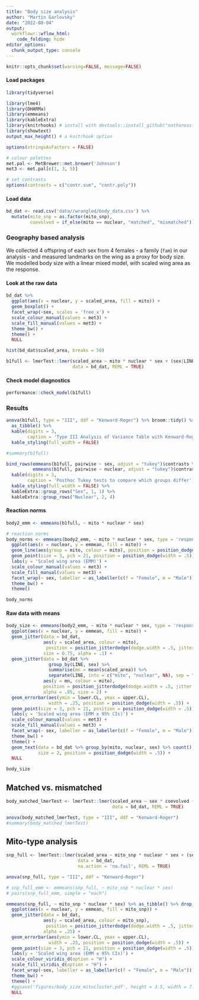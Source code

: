 ```yaml
---
title: "Body size analysis"
author: "Martin Garlovsky"
date: "2022-08-04"
output: 
  workflowr::wflow_html:
    code_folding: hide 
editor_options:
  chunk_output_type: console
---
```


```r
knitr::opts_chunk$set(warning=FALSE, message=FALSE)
```

#### Load packages
```r
library(tidyverse)

library(lme4)
library(DHARMa)
library(emmeans)
library(kableExtra)
library(knitrhooks) # install with devtools::install_github("nathaneastwood/knitrhooks")
library(showtext)
output_max_height() # a knitrhook option

options(stringsAsFactors = FALSE)

# colour palettes
met.pal <- MetBrewer::met.brewer('Johnson')
met3 <- met.pal[c(1, 3, 5)]

# set contrasts
options(contrasts = c("contr.sum", "contr.poly"))

```

#### Load data
```r
bd_dat <- read.csv('data//wrangled/body_data.csv') %>% 
  mutate(mito_snp = as.factor(mito_snp),
         coevolved = if_else(mito == nuclear, "matched", "mismatched"))
```

### Geography based analysis {.tabset}

We collected 4 offspring of each sex from 4 females - a family (`fam`) in our analysis - and measured landmarks on the wing as a proxy for body size. We modelled body size with a linear mixed model, with scaled wing area as the response. 

#### Look at the raw data 
```r
bd_dat %>% 
  ggplot(aes(x = nuclear, y = scaled_area, fill = mito)) +
  geom_boxplot() +
  facet_wrap(~sex, scales = 'free_x') +
  scale_colour_manual(values = met3) +
  scale_fill_manual(values = met3) +
  theme_bw() + 
  theme() + 
  NULL
```


```r
hist(bd_dat$scaled_area, breaks = 50)

b1full <- lmerTest::lmer(scaled_area ~ mito * nuclear * sex + (sex|LINE) + (1|fam), 
                         data = bd_dat, REML = TRUE)
```

#### Check model diagnostics
```r
performance::check_model(b1full)
```

### Results {.tabset}
```r
anova(b1full, type = "III", ddf = "Kenward-Roger") %>% broom::tidy() %>% 
  as_tibble() %>% 
  kable(digits = 3, 
        caption = 'Type III Analysis of Variance Table with Kenward-Roger`s method') %>% 
  kable_styling(full_width = FALSE)

#summary(b1full)

bind_rows(emmeans(b1full, pairwise ~ sex, adjust = "tukey")$contrasts %>% as_tibble(),
          emmeans(b1full, pairwise ~ nuclear, adjust = "tukey")$contrasts %>% as_tibble()) %>% 
  kable(digits = 3, 
        caption = 'Posthoc Tukey tests to compare which groups differ') %>% 
  kable_styling(full_width = FALSE) %>%
  kableExtra::group_rows("Sex", 1, 1) %>%
  kableExtra::group_rows("Nuclear", 2, 4)

```

#### Reaction norms
```r
body2_emm <- emmeans(b1full, ~ mito * nuclear * sex)

# reaction norms
body_norms <- emmeans(body2_emm, ~ mito * nuclear * sex, type = 'response') %>% as_tibble() %>% 
  ggplot(aes(x = nuclear, y = emmean, fill = mito)) +
  geom_line(aes(group = mito, colour = mito), position = position_dodge(width = .5)) +
  geom_point(size = 3, pch = 21, position = position_dodge(width = .5)) +
  labs(y = 'Scaled wing area (EMM)') +
  scale_colour_manual(values = met3) +
  scale_fill_manual(values = met3) +
  facet_wrap(~ sex, labeller = as_labeller(c(f = "Female", m = "Male"))) +
  theme_bw() + 
  theme()

body_norms

```

#### Raw data with means
```r
body_size <- emmeans(body2_emm, ~ mito * nuclear * sex, type = 'response') %>% as_tibble() %>% 
  ggplot(aes(x = nuclear, y = emmean, fill = mito)) +
  geom_jitter(data = bd_dat,
              aes(y = scaled_area, colour = mito),
               position = position_jitterdodge(dodge.width = .5, jitter.width = .1),
              size = 0.75, alpha = .1) +
  geom_jitter(data = bd_dat %>% 
                group_by(LINE, sex) %>% 
                summarise(mn = mean(scaled_area)) %>% 
                separate(LINE, into = c("mito", "nuclear", NA), sep = "(?<=.)", remove = FALSE),
              aes(y = mn, colour = mito),
              position = position_jitterdodge(dodge.width = .5, jitter.width = .1),
              alpha = .85, size = 2) +
  geom_errorbar(aes(ymin = lower.CL, ymax = upper.CL), 
                width = .25, position = position_dodge(width = .5)) +
  geom_point(size = 3, pch = 21, position = position_dodge(width = .5)) +
  labs(y = 'Scaled wing area (EMM ± 95% CIs)') +
  scale_colour_manual(values = met3) +
  scale_fill_manual(values = met3) +
  facet_wrap(~ sex, labeller = as_labeller(c(f = "Female", m = "Male"))) +
  theme_bw() + 
  theme() + 
  geom_text(data = bd_dat %>% group_by(mito, nuclear, sex) %>% count(), aes(y = -2.2, label = n), 
            size = 2, position = position_dodge(width = .5)) + 
  NULL

body_size

```

## Matched vs. mismatched
```r
body_matched_lmerTest <- lmerTest::lmer(scaled_area ~ sex * coevolved + (sex|LINE) + (1|fam), 
                                        data = bd_dat, REML = TRUE)

anova(body_matched_lmerTest, type = "III", ddf = "Kenward-Roger")
#summary(body_matched_lmerTest)

```


## Mito-type analysis
```r
snp_full <- lmerTest::lmer(scaled_area ~ mito_snp * nuclear * sex + (sex|LINE) + (1|fam), 
                           data = bd_dat,
                           na.action = 'na.fail', REML = TRUE)

anova(snp_full, type = "III", ddf = "Kenward-Roger")

# snp_full_emm <- emmeans(snp_full, ~ mito_snp * nuclear * sex)
# pairs(snp_full_emm, simple = "each")

emmeans(snp_full, ~ mito_snp * nuclear * sex) %>% as_tibble() %>% drop_na() %>% 
  ggplot(aes(x = nuclear, y = emmean, fill = mito_snp)) +
  geom_jitter(data = bd_dat,
              aes(y = scaled_area, colour = mito_snp),
               position = position_jitterdodge(dodge.width = .5, jitter.width = .1),
              alpha = .25) +
  geom_errorbar(aes(ymin = lower.CL, ymax = upper.CL), 
                width = .25, position = position_dodge(width = .5)) +
  geom_point(size = 3, pch = 21, position = position_dodge(width = .5)) +
  labs(y = 'Scaled wing area (EMM ± 95% CIs)') +
  scale_colour_viridis_d(option = "H") +
  scale_fill_viridis_d(option = "H") +
  facet_wrap(~sex, labeller = as_labeller(c(f = "Female", m = "Male"))) +
  theme_bw() + 
  theme() +
  #ggsave('figures/body_size_mitocluster.pdf', height = 3.5, width = 7.5, dpi = 600, useDingbats = FALSE) +
  NULL

```
